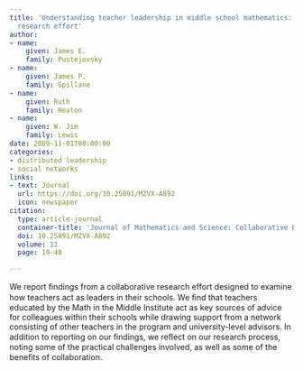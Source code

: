 ```yaml
---
title: 'Understanding teacher leadership in middle school mathematics: A collaborative
  research effort'
author:
- name:
    given: James E.
    family: Pustejovsky
- name:
    given: James P.
    family: Spillane
- name:
    given: Ruth
    family: Heaton
- name:
    given: W. Jim
    family: Lewis
date: 2009-11-01T00:00:00
categories:
- distributed leadership
- social networks
links:
- text: Journal
  url: https://doi.org/10.25891/MZVX-A892
  icon: newspaper
citation:
  type: article-journal
  container-title: 'Journal of Mathematics and Science: Collaborative Explorations'
  doi: 10.25891/MZVX-A892
  volume: 11
  page: 19-40

---
```


We report ﬁndings from a collaborative research effort designed to examine how teachers act as leaders in their schools. We ﬁnd that teachers educated by the Math in the Middle Institute act as key sources of advice for colleagues within their schools while drawing support from a network consisting of other teachers in the program and university-level advisors. In addition to reporting on our ﬁndings, we reﬂect on our research process, noting some of the practical challenges involved, as well as some of the beneﬁts of collaboration.

